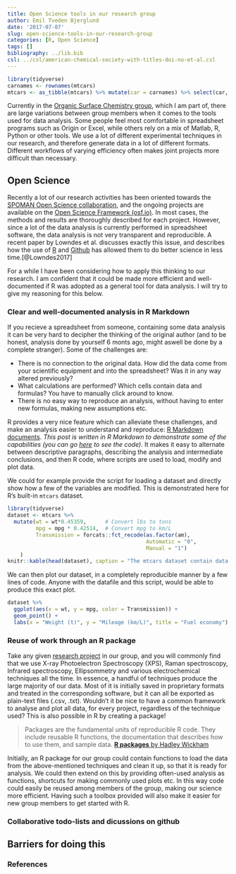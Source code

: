 ```yaml
---
title: Open Science tools in our research group
author: Emil Tveden Bjerglund
date: '2017-07-07'
slug: open-science-tools-in-our-research-group
categories: [R, Open Science]
tags: []
bibliography: ../lib.bib
csl: ../csl/american-chemical-society-with-titles-doi-no-et-al.csl
---
```


```r
library(tidyverse)
carnames <- rownames(mtcars)
mtcars <- as_tibble(mtcars) %>% mutate(car = carnames) %>% select(car, mpg, cyl, hp, wt, am)
```


Currently in the [Organic Surface Chemistry group](//surfchem.dk), which I am part of, there are large variations between group members when it comes to the tools used for data analysis. Some people feel most comfortable in spreadsheet programs such as Origin or Excel, while others rely on a mix of Matlab, R, Python or other tools. We use a lot of different experimental techniques in our research, and therefore generate data in a lot of different formats. Different workflows of varying efficiency often makes joint projects more difficult than necessary.

## Open Science
Recently a lot of our research activities has been oriented towards the [SPOMAN Open Science collaboration](//www.spoman-os.org), and the ongoing projects are available on the [Open Science Framework (osf.io)](//osf.io/wudyt). In most cases, the methods and results are thoroughly described for each project. However, since a lot of the data analysis is currently performed in spreadsheet software, the data analysis is not very transparent and reproducible. A recent paper by Lowndes et al. discusses exactly this issue, and describes how the use of [R](//www.r-project.org) and [Github](//github.com) has allowed them to do better science in less time.[@Lowndes2017]

For a while I have been considering how to apply this thinking to our research. I am confident that it could be made more efficient and well-documented if R was adopted as a general tool for data analysis. I will try to give my reasoning for this below.

### Clear and well-documented analysis in R Markdown
If you recieve a spreadsheet from someone, containing some data analysis it can be very hard to decipher the thinking of the original author (and to be honest, analysis done by yourself 6 monts ago, might aswell be done by a complete stranger). Some of the challenges are:

* There is no connection to the original data. How did the data come from your scientific equipment and into the spreadsheet? Was it in any way altered previously?
* What calculations are performed? Which cells contain data and formulas? You have to manually click around to know.
* There is no easy way to reproduce an analysis, without having to enter new formulas, making new assumptions etc.

R provides a very nice feature which can alleviate these challenges, and make an analysis easier to understand and reproduce: [R Markdown documents](//rmarkdown.rstudio.com). _This post is written in R Markdown to demonstrate some of the capabilities (you can go [here](https://github.com/emiltb/emil.tbjerglund.dk/tree/master/content/post) to see the code)_. It makes it easy to alternate between descriptive paragraphs, describing the analysis and intermediate conclusions, and then R code, where scripts are used to load, modify and plot data.

We could for example provide the script for loading a dataset and directly show how a few of the variables are modified. This is demonstrated here for R's built-in `mtcars` dataset.

```r
library(tidyverse)
dataset <- mtcars %>% 
  mutate(wt = wt*0.45359,      # Convert lbs to tons
         mpg = mpg * 0.42514,  # Convert mpg to km/L
         Transmission = forcats::fct_recode(as.factor(am), 
                                            Automatic = "0", 
                                            Manual = "1")
    )
knitr::kable(head(dataset), caption = "The mtcars dataset contain data on 32 different cars")
```

We can then plot our dataset, in a completely reproducible manner by a few lines of code. Anyone with the datafile and this script, would be able to produce this exact plot.

```r
dataset %>%  
  ggplot(aes(x = wt, y = mpg, color = Transmission)) +
  geom_point() +
  labs(x = "Weight (t)", y = "Mileage (km/L)", title = "Fuel economy")
```

### Reuse of work through an R package
Take any given [research project](http://surfchem.dk/category/articles/) in our group, and you will commonly find that we use X-ray Photoelectron Spectroscopy (XPS), Raman spectroscopy, Infrared spectroscopy, Ellipsommetry and various electrochemical techniques all the time. In essence, a handful of techniques produce the large majority of our data. Most of it is initially saved in proprietary formats and treated in the corresponding software, but it can all be exported as plain-text files (.csv, .txt). Wouldn't it be nice to have a common framework to analyse and plot all data, for every project, regardless of the technique used? This is also possible in R by creating a package!

> Packages are the fundamental units of reproducible R code. They include reusable R functions, the documentation that describes how to use them, and sample data. [**R packages** by Hadley Wickham](//r-pkgs.had.co.nz/)

Initially, an R package for our group could contain functions to load the data from the above-mentioned techniques and clean it up, so that it is ready for analysis. We could then extend on this by providing often-used analysis as functions, shortcuts for making commonly used plots etc. In this way code could easily be reused among members of the group, making our science more efficient. Having such a toolbox provided will also make it easier for new group members to get started with R.

### Collaborative todo-lists and dicussions on github


## Barriers for doing this


### References

